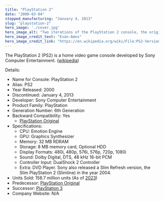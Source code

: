 ```yaml
---
title: "PlayStation 2"
date: "2000-03-04"
stopped_manufacturing: "January 4, 2013"
slug: "playstation-2"
hero_image: './cover.jpg'
hero_image_alt: "Two iterations of the PlayStation 2 console, the original and the slim. On the left is a model SCPH-30001 with a vertical stand. On the right is a slimline model SCPH-70001 with a vertical stand, a DualShock2 and 8MB memory card plugged in. This is the JPG version."
hero_image_credit_text: "Evan-Amos"
hero_image_credit_link: "https://en.wikipedia.org/wiki/File:PS2-Versions.jpg"
---
```


The PlayStation 2 (PS2) is a home video game console developed by Sony Computer Entertainment. ([wikipedia](https://en.wikipedia.org/wiki/PlayStation_2))

Details:
- Name for Console: PlayStation 2
- Alias: PS2
- Year Released: 2000
- Discontinued: January 4, 2013
- Developer: Sony Computer Entertainment
- Product Family: PlayStation
- Generation Number: 6th Generation
- Backward Compatibility: Yes
	- [PlayStation Original](../playstation-original)
- Specifications:
	- CPU: Emotion Engine
	- GPU: Graphics Synthesizer
	- Memory: 32 MB RDRAM
	- Storage: 8 MB memory card, Optional HDD
	- Display Formats: 480i, 480p, 576i, 576p, 720p, 1080i
	- Sound: Dolby Digital, DTS, 48 kHz 16-bit PCM
	- Controller Input: DualShock 2 Controller
	- Extra: DVD Player. Sony also released a Slim Refresh version, the Slim PlayStation 2 (Slimline) in the year 2004.
- Units Sold: 158.7 million units (As of [2023](https://www.kompas.id/baca/english/2023/07/18/en-penjualan-playstation-2-masih-tertinggi-sepanjang-masa))
- Predecessor: [PlayStation Original](../playstation-original)
- Successor: [PlayStation 3](../playstation-3)
- Company Website: N/A
